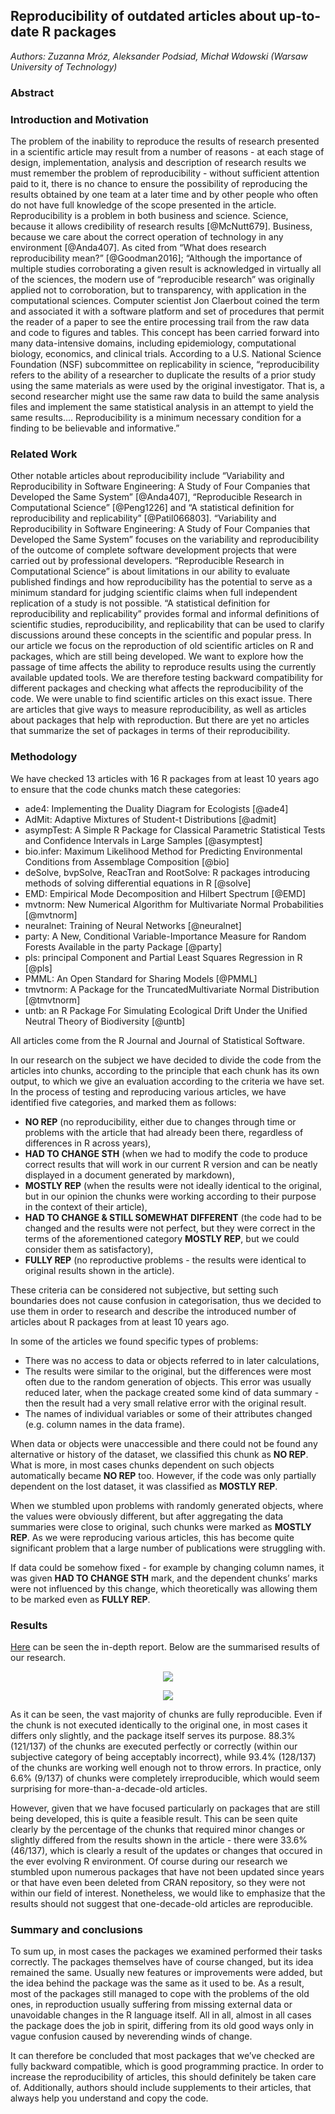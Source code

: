 ## Reproducibility of outdated articles about up-to-date R packages

*Authors: Zuzanna Mróz, Aleksander Podsiad, Michał Wdowski (Warsaw University of Technology)*

### Abstract


### Introduction and Motivation

The problem of the inability to reproduce the results of research presented in a scientific article may result from a number of reasons - at each stage of design, implementation, analysis and description of research results we must remember the problem of reproducibility - without sufficient attention paid to it, there is no chance to ensure the possibility of reproducing the results obtained by one team at a later time and by other people who often do not have full knowledge of the scope presented in the article. Reproducibility is a problem in both business and science. Science, because it allows credibility of research results [@McNutt679]. Business, because we care about the correct operation of technology in any environment [@Anda407]. 
As cited from “What does research reproducibility mean?” [@Goodman2016];
“Although the importance of multiple studies corroborating a given result is acknowledged in virtually all of the sciences, the modern use of “reproducible research” was originally applied not to corroboration, but to transparency, with application in the computational sciences. Computer scientist Jon Claerbout coined the term and associated it with a software platform and set of procedures that permit the reader of a paper to see the entire processing trail from the raw data and code to figures and tables. This concept has been carried forward into many data-intensive domains, including epidemiology, computational biology, economics, and clinical trials. According to a U.S. National Science Foundation (NSF) subcommittee on replicability in science, “reproducibility refers to the ability of a researcher to duplicate the results of a prior study using the same materials as were used by the original investigator. That is, a second researcher might use the same raw data to build the same analysis files and implement the same statistical analysis in an attempt to yield the same results…. Reproducibility is a minimum necessary condition for a finding to be believable and informative.”


### Related Work

Other notable articles about reproducibility include “Variability and Reproducibility in Software Engineering: A Study of Four Companies that Developed the Same System” [@Anda407], “Reproducible Research in Computational Science” [@Peng1226] and “A statistical definition for reproducibility and replicability” [@Patil066803].
“Variability and Reproducibility in Software Engineering: A Study of Four Companies that Developed the Same System” focuses on the variability and reproducibility of the outcome of complete software development projects that were carried out by professional developers.
“Reproducible Research in Computational Science” is about limitations in our ability to evaluate published findings and how reproducibility has the potential to serve as a minimum standard for judging scientific claims when full independent replication of a study is not possible.
“A statistical definition for reproducibility and replicability” provides formal and informal definitions of scientific studies, reproducibility, and replicability that can be used to clarify discussions around these concepts in the scientific and popular press.
In our article we focus on the reproduction of old scientific articles on R and packages, which are still being developed. We want to explore how the passage of time affects the ability to reproduce results using the currently available updated tools. We are therefore testing backward compatibility for different packages and checking what affects the reproducibility of the code.
We were unable to find scientific articles on this exact issue. There are articles that give ways to measure reproducibility, as well as articles about packages that help with reproduction. But there are yet no articles that summarize the set of packages in terms of their reproducibility. 

### Methodology

We have checked 13 articles with 16 R packages from at least 10 years ago to ensure that the code chunks match these categories:

* ade4: Implementing the Duality Diagram for Ecologists [@ade4]
* AdMit: Adaptive Mixtures of Student-t Distributions [@admit]
* asympTest: A Simple R Package for Classical Parametric Statistical Tests and Confidence Intervals in Large Samples [@asymptest]
* bio.infer: Maximum Likelihood Method for Predicting Environmental Conditions from Assemblage Composition [@bio]
* deSolve, bvpSolve, ReacTran and RootSolve: R packages introducing methods of solving differential equations in R [@solve]
* EMD: Empirical Mode Decomposition and Hilbert Spectrum [@EMD]
* mvtnorm: New Numerical Algorithm for Multivariate Normal Probabilities [@mvtnorm]
* neuralnet: Training of Neural Networks [@neuralnet]
* party: A New, Conditional Variable-Importance Measure for Random Forests Available in the party Package [@party]
* pls: principal Component and Partial Least Squares Regression in R [@pls]
* PMML: An Open Standard for Sharing Models [@PMML]
* tmvtnorm: A Package for the TruncatedMultivariate Normal Distribution  [@tmvtnorm]
* untb: an R Package For Simulating Ecological Drift Under the Unified Neutral Theory of Biodiversity [@untb]

All articles come from the R Journal and Journal of Statistical Software.

In our research on the subject we have decided to divide the code from the articles into chunks, according to the principle that each chunk has its own output, to which we give an evaluation according to the criteria we have set. In the process of testing and reproducing various articles, we have identified five categories, and marked them as follows:

 * **NO REP** (no reproducibility, either due to changes through time or problems with the article that had already been there, regardless of differences in R across years),
 * **HAD TO CHANGE STH** (when we had to modify the code to produce correct results that will work in our current R version and can be neatly displayed in a document generated by markdown),
 * **MOSTLY REP** (when the results were not ideally identical to the original, but in our opinion the chunks were working according to their  purpose in the context of their article),
 * **HAD TO CHANGE & STILL SOMEWHAT DIFFERENT** (the code had to be changed and the results were not perfect, but they were correct in the terms of the aforementioned category **MOSTLY REP**, but we could consider them as satisfactory),
 * **FULLY REP** (no reproductive problems - the results were identical to original results shown in the article).
 
These criteria can be considered not subjective, but setting such boundaries does not cause confusion in categorisation, thus we decided to use them in order to research and describe the introduced number of articles about R packages from at least 10 years ago.

In some of the articles we found specific types of problems:

 * There was no access to data or objects referred to in later calculations,
 * The results were similar to the original, but the differences were most often due to the random generation of objects. This error was usually reduced later, when the package created some kind of data summary - then the result had a very small relative error with the original result.
 * The names of individual variables or some of their attributes changed (e.g. column names in the data frame).
 
When data or objects were unaccessible and there could not be found any alternative or history of the dataset, we classified this chunk as **NO REP**. What is more, in most cases chunks dependent on such objects automatically became **NO REP** too. However, if the code was only partially dependent on the lost dataset, it was classified as **MOSTLY REP**.

When we stumbled upon problems with randomly generated objects, where the values were obviously different, but after aggregating the data summaries were close to original, such chunks were marked as **MOSTLY REP**. As we were reproducing various articles, this has become quite significant problem that a large number of publications were struggling with.

If data could be somehow fixed - for example by changing column names, it was given **HAD TO CHANGE STH** mark, and the dependent chunks' marks were not influenced by this change, which theoretically was allowing them to be marked even as **FULLY REP**.

### Results

[Here](1-5-files/raport.html) can be seen the in-depth report. Below are the summarised results of our research.

<center>
![](1-5-files/plot1.png)


![](1-5-files/plot2.png)

</center>
As it can be seen, the vast majority of chunks are fully reproducible. Even if the chunk is not executed identically to the original one, in most cases it differs only slightly, and the package itself serves its purpose. 88.3% (121/137) of the chunks are executed perfectly or correctly (within our subjective category of being acceptably incorrect), while 93.4% (128/137) of the chunks are working well enough not to throw errors. In practice, only 6.6% (9/137) of chunks were completely irreproducible, which would seem surprising for more-than-a-decade-old articles. 

However, given that we have focused particularly on packages that are still being developed, this is quite a feasible result. This can be seen quite clearly by the percentage of the chunks that required minor changes or slightly differed from the results shown in the article - there were 33.6% (46/137), which is clearly a result of the updates or changes that occured in the ever evolving R environment. Of course during our research we stumbled upon numerous packages that have not been updated since years or that have even been deleted from CRAN repository, so they were not within our field of interest. Nonetheless, we would like to emphasize that the results should not suggest that one-decade-old articles are reproducible.


### Summary and conclusions 

To sum up, in most cases the packages we examined performed their tasks correctly. The packages themselves have of course changed, but its idea remained the same. Usually new features or improvements were added, but the idea behind the package was the same as it used to be. As a result, most of the packages still managed to cope with the problems of the old ones, in reproduction usually suffering from missing external data or unavoidable changes in the R language itself. All in all, almost in all cases the package does the job in spirit, differing from its old good ways only in vague confusion caused by neverending winds of change.

It can therefore be concluded that most packages that we’ve checked are fully backward compatible, which is good programming practice. In order to increase the reproducibility of articles, this should definitely be taken care of. Additionally, authors should include supplements to their articles, that always help you understand and copy the code.